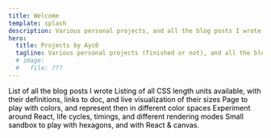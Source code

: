 ```yaml
---
title: Welcome
template: splash
description: Various personal projects, and all the blog posts I wrote
hero:
  title: Projects by Ayc0
  tagline: Various personal projects (finished or not), and all the blog posts I wrote
  # image:
  #   file: ???
---
```



<CardGrid stagger>
  <a href="/posts/" style="text-decoration: none; color: initial">
    <Card title="Blog posts">List of all the blog posts I wrote</Card>
  </a>
  <a href="/length-units/" style="text-decoration: none; color: initial">
    <Card title="CSS length units">
      Listing of all CSS length units available, with their definitions, links
      to doc, and live visualization of their sizes
    </Card>
  </a>
  <a href="/color-visualizer/" style="text-decoration: none; color: initial">
    <Card title="Color visualizer">
      Page to play with colors, and represent then in different color spaces
    </Card>
  </a>
  <a href="/react-timings/" style="text-decoration: none; color: initial">
    <Card title="React timings">
      Experiment around React, life cycles, timings, and different rendering
      modes
    </Card>
  </a>
  <a
    href="/hexagons-without-rules/"
    style="text-decoration: none; color: initial"
  >
    <Card title="Hexagons">
      Small sandbox to play with hexagons, and with React & canvas.
    </Card>
  </a>
</CardGrid>
